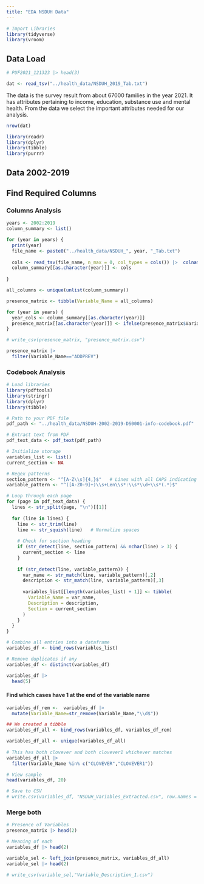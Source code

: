 ```yaml
---
title: "EDA NSDUH Data"
---
```


```r
# Import Libraries
library(tidyverse)
library(vroom)

```

## Data Load
```r
# PUF2021_121323 |> head(3)
```

```r
dat <- read_tsv("../health_data/NSDUH_2019_Tab.txt")
```

The data is the survey result from about 67000 families in the year 2021. It has attributes pertaining to income, education, substance use and mental health. From the data we select the important attributes needed for our analysis.

```r
nrow(dat)
```







```r
library(readr)
library(dplyr)
library(tibble)
library(purrr)
```

## Data 2002-2019


## Find Required Columns

### Columns Analysis
```r
years <- 2002:2019
column_summary <- list()

for (year in years) {
  print(year)
  file_name <- paste0("../health_data/NSDUH_", year, "_Tab.txt")
  
  cols <- read_tsv(file_name, n_max = 0, col_types = cols()) |>  colnames()
  column_summary[[as.character(year)]] <- cols
  
}
```

```r
all_columns <- unique(unlist(column_summary))

presence_matrix <- tibble(Variable_Name = all_columns)

for (year in years) {
  year_cols <- column_summary[[as.character(year)]]
  presence_matrix[[as.character(year)]] <- ifelse(presence_matrix$Variable_Name %in% year_cols, 1, 0)
}
```


```r
# write_csv(presence_matrix, "presence_matrix.csv")
```

```r
presence_matrix |> 
  filter(Variable_Name=="ADDPREV")
```


### Codebook Analysis
```r
# Load libraries
library(pdftools)
library(stringr)
library(dplyr)
library(tibble)
```


```r
# Path to your PDF file
pdf_path <- "../health_data/NSDUH-2002-2019-DS0001-info-codebook.pdf"

# Extract text from PDF
pdf_text_data <- pdf_text(pdf_path)

# Initialize storage
variables_list <- list()
current_section <- NA

# Regex patterns
section_pattern <- "^[A-Z\\s]{4,}$"   # Lines with all CAPS indicating sections
variable_pattern <- "^([A-Z0-9]+)\\s+Len\\s*:\\s*\\d+\\s*(.*)$"

# Loop through each page
for (page in pdf_text_data) {
  lines <- str_split(page, "\n")[[1]]
  
  for (line in lines) {
    line <- str_trim(line)
    line <- str_squish(line)   # Normalize spaces
    
    # Check for section heading
    if (str_detect(line, section_pattern) && nchar(line) > 3) {
      current_section <- line
    }
    
    if (str_detect(line, variable_pattern)) {
      var_name <- str_match(line, variable_pattern)[,2]
      description <- str_match(line, variable_pattern)[,3]
      
      variables_list[[length(variables_list) + 1]] <- tibble(
        Variable_Name = var_name,
        Description = description,
        Section = current_section
      )
    }
  }
}

# Combine all entries into a dataframe
variables_df <- bind_rows(variables_list)

# Remove duplicates if any
variables_df <- distinct(variables_df)
```

```r
variables_df |> 
  head(5)
```

#### Find which cases have 1 at the end of the variable name
```r
variables_df_rem <-  variables_df |> 
  mutate(Variable_Name=str_remove(Variable_Name,"\\d$"))

## We created a tibble
variables_df_all <- bind_rows(variables_df, variables_df_rem)

variables_df_all <- unique(variables_df_all)
  
# This has both clovever and both clovever1 whichever matches
variables_df_all |> 
  filter(Variable_Name %in% c("CLOVEVER","CLOVEVER1"))
```


```r
# View sample
head(variables_df, 20)
```

```r
# Save to CSV
# write.csv(variables_df, "NSDUH_Variables_Extracted.csv", row.names = FALSE)
```



### Merge both
```r
# Presence of Variables
presence_matrix |> head(2)
```

```r
# Meaning of each
variables_df |> head(2)
```

```r
variable_sel <- left_join(presence_matrix, variables_df_all)
variable_sel |> head(2)
```

```r
# write_csv(variable_sel,"Variable_Description_1.csv")
```



















